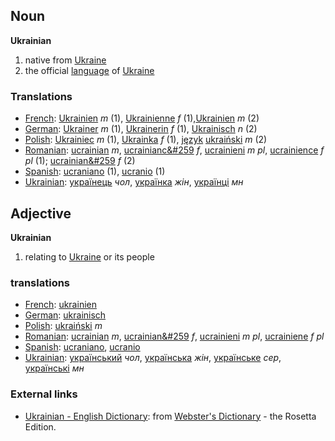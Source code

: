 == Noun ==
'''Ukrainian'''

# native from [[Ukraine]]
# the official [[language]] of [[Ukraine]]

=== Translations ===
*[[French]]: [[Ukrainien]] ''m'' (1), [[Ukrainienne]] ''f'' (1),[[Ukrainien]] ''m'' (2)
*[[German]]: [[Ukrainer]] ''m'' (1), [[Ukrainerin]] ''f'' (1), [[Ukrainisch]] ''n'' (2)
*[[Polish]]: [[Ukrainiec]] ''m'' (1), [[Ukrainka]] ''f'' (1), [[język]] [[ukraiński]] ''m'' (2)
*[[Romanian]]: [[ucrainian]] ''m'', [[ucrainianc&#259]] ''f'', [[ucrainieni]] ''m pl'', [[ucrainience]] ''f pl'' (1); [[ucrainian&#259]] ''f'' (2)
*[[Spanish]]: [[ucraniano]] (1), [[ucranio]] (1)
*[[Ukrainian]]: [[українець]] ''чол'', [[українка]] ''жін'', [[українці]] ''мн''


== Adjective ==
'''Ukrainian'''

# relating to [[Ukraine]] or its people

=== translations ===
*[[French]]: [[ukrainien]]
*[[German]]: [[ukrainisch]]
*[[Polish]]: [[ukraiński]] ''m''
*[[Romanian]]: [[ucrainian]] ''m'', [[ucrainian&#259]] ''f'', [[ucrainieni]] ''m pl'', [[ucrainiene]] ''f pl''
*[[Spanish]]: [[ucraniano]], [[ucranio]]
*[[Ukrainian]]: [[український]] ''чол'', [[українська]] ''жін'', [[українське]] ''сер'', [[українські]] ''мн''

=== External links ===
*[http://www.websters-online-dictionary.org/definition/Ukranian-english/ Ukrainian - English Dictionary]: from [http://www.websters-online-dictionary.org/ Webster's Dictionary] - the Rosetta Edition.